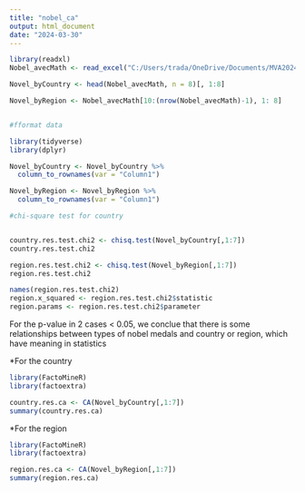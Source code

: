 ```yaml
---
title: "nobel_ca"
output: html_document
date: "2024-03-30"
---
```


```r
library(readxl)
Nobel_avecMath <- read_excel("C:/Users/trada/OneDrive/Documents/MVA2024/Nobel_avecMath.xlsx")

Novel_byCountry <- head(Nobel_avecMath, n = 8)[, 1:8]

Novel_byRegion <- Nobel_avecMath[10:(nrow(Nobel_avecMath)-1), 1: 8]



```

```r
#fformat data

library(tidyverse)
library(dplyr)

Novel_byCountry <- Novel_byCountry %>% 
  column_to_rownames(var = "Column1")

Novel_byRegion <- Novel_byRegion %>% 
  column_to_rownames(var = "Column1")


```



```r
#chi-square test for country


country.res.test.chi2 <- chisq.test(Novel_byCountry[,1:7])
country.res.test.chi2

region.res.test.chi2 <- chisq.test(Novel_byRegion[,1:7])
region.res.test.chi2


```

```r
names(region.res.test.chi2)
region.x_squared <- region.res.test.chi2$statistic
region.params <- region.res.test.chi2$parameter
```

For the p-value in 2 cases < 0.05, we conclue that there is some relationships between types of nobel medals and country or region, which have meaning in statistics

*For the country
```r
library(FactoMineR)
library(factoextra)

country.res.ca <- CA(Novel_byCountry[,1:7])
summary(country.res.ca)
```


*For the region
```r
library(FactoMineR)
library(factoextra)

region.res.ca <- CA(Novel_byRegion[,1:7])
summary(region.res.ca)
```
